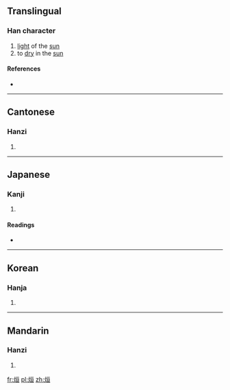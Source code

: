 ==Translingual==

===Han character===
{{Han char|rn=86|rad=火|as=06|sn=10|four=9181<sub>6</sub>|canj=火一日一 (FMAM)}}

# [[light]] of the [[sun]]<!-- sunlight? -->
# to [[dry]] in the [[sun]]

====References====
* {{Han ref|kx=0670.220|dkj=19018|dj=1080.010|hdz=32199.030|uh=70DC|ud=28892|bh=D26A|bd=53866}}

----

==Cantonese==

===Hanzi===
{{yue-hanzi|jyut=|y=hyun1}}

# {{defn|lang=yue|sort=火06}}

----

==Japanese==

===Kanji===
{{ja-kanji|grade=|rs=火06}}

# {{defn|lang=ja|sort=火06}}

====Readings====
* {{ja-readings|on=[[てん]] (ten), [[かん]] (kan), [[き]] (ki)|kun=[[かわかす]] (kawakasu)}}

----

==Korean==

===Hanja===
{{ko-hanja|hangeul=훤|eumhun=|rv=hwon|mr=hwŏn|y=hwen}}

# {{defn|lang=ko|sort=火06}}

----

==Mandarin==

===Hanzi===
{{cmn-hanzi|pin=[[xuǎn]] ([[xuan3]])|wg=hsüan<sup>3</sup>}}

# {{defn|lang=cmn|sort=火06}}

[[fr:烜]]
[[pl:烜]]
[[zh:烜]]